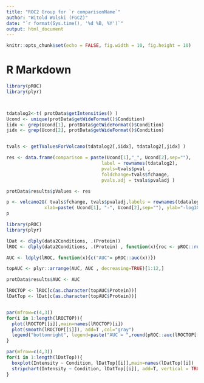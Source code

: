 ```yaml
---
title: "ROC2 Group for `r comparisonName`"
author: "Witold Wolski (FGCZ)"
date: "`r format(Sys.time(), '%d %B, %Y')`"
output: html_document
---
```


```r
knitr::opts_chunk$set(echo = FALSE, fig.width = 10, fig.height = 10)
```

# R Markdown

```r
library(pROC)
library(plyr)



tdatalog2<-t( protData$getIntensities() )
Ucond <- unique(protData$getWideFormat()$Condition)
iidx <- grep(Ucond[1], protData$getWideFormat()$Condition)
jidx <- grep(Ucond[2], protData$getWideFormat()$Condition)


tvals <- getTValuesForVolcano(tdatalog2[,iidx], tdatalog2[,jidx] )

res <- data.frame(comparison = paste(Ucond[1],"_", Ucond[2],sep=""),
                                   label = rownames(tdatalog2),
                                   pvals=tvals$pval ,
                                   foldchange=tvals$fchange,
                                   pvals.adj = tvals$pvaladj )

protData$results$pValues <- res
```


```r
p <- volcano2G( tvals$fchange, tvals$pvaladj,labels = rownames(tdatalog2), log2FCThresh = 1 , pthresh=0.05,
              xlab=paste( Ucond[1], "-", Ucond[2],sep=""), ylab="-log10(P.adjusted)",size = 4)
p

```




```r
library(pROC)
library(plyr)

lDat <- dlply(data2Conditions, .(Protein))
lROC <- dlply(data2Conditions, .(Protein) , function(x){roc <- pROC::roc(Condition ~ Intensity,x); roc})

AUC <- ldply(lROC, function(x){c("AUC"= pROC::auc(x))})

topAUC <- plyr::arrange(AUC, AUC , decreasing=TRUE)[1:12,]

protData$results$AUC <- AUC

lROCTOP <- lROC[c(as.character(topAUC$Protein))]
lDatTop <- lDat[c(as.character(topAUC$Protein))]


par(mfrow=c(4,3))
for(i in 1:length(lROCTOP)){
  plot(lROCTOP[[i]],main=names(lROCTOP)[i])
  plot(smooth(lROCTOP[[i]]), add=T ,col="gray")
  legend("bottomright", legend=paste("AUC = ",round(pROC::auc(lROCTOP[[i]]),digits=2)), bty="n")
}

par(mfrow=c(4,3))
for(i in 1:length(lDatTop)){
  boxplot(Intensity ~ Condition, lDatTop[[i]],main=names(lDatTop)[i])
  stripchart(Intensity ~ Condition, lDatTop[[i]], add=T, vertical = TRUE, method = "jitter",col = "maroon", bg = "bisque")
}

```

